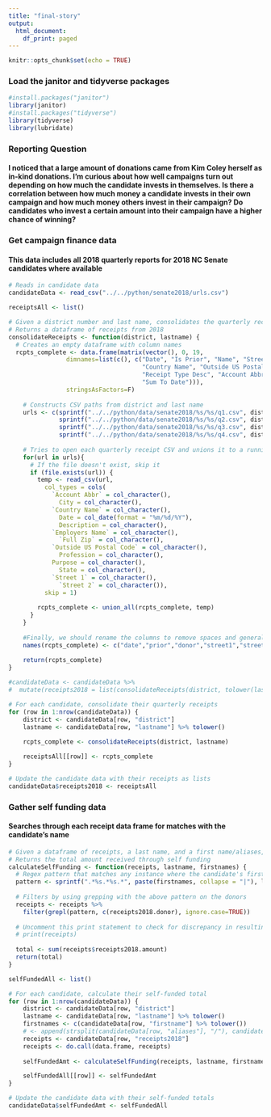 ```yaml
---
title: "final-story"
output:
  html_document:
    df_print: paged
---
```


```r
knitr::opts_chunk$set(echo = TRUE)
```

### Load the janitor and tidyverse packages
```r
#install.packages("janitor")
library(janitor)
#install.packages("tidyverse")
library(tidyverse)
library(lubridate)
```


### Reporting Question
#### I noticed that a large amount of donations came from Kim Coley herself as in-kind donations. I'm curious about how well campaigns turn out depending on how much the candidate invests in themselves. Is there a correlation between how much money a candidate invests in their own campaign and how much money others invest in their campaign? Do candidates who invest a certain amount into their campaign have a higher chance of winning?

### Get campaign finance data
#### This data includes all 2018 quarterly reports for 2018 NC Senate candidates where available
```r

# Reads in candidate data
candidateData <- read_csv("../../python/senate2018/urls.csv")

receiptsAll <- list()

# Given a district number and last name, consolidates the quarterly receipts for a candidate
# Returns a dataframe of receipts from 2018
consolidateReceipts <- function(district, lastname) {
  # Creates an empty dataframe with column names
  rcpts_complete <- data.frame(matrix(vector(), 0, 19,
                dimnames=list(c(), c("Date", "Is Prior", "Name", "Street 1", "Street 2", "City", "State", "Full Zip", 
                                     "Country Name", "Outside US Postal Code", "Profession", "Employers Name", "Purpose", 
                                     "Receipt Type Desc", "Account Abbr", "Form Of Payment Desc", "Description", "Amount", 
                                     "Sum To Date"))),
                stringsAsFactors=F)
  
    # Constructs CSV paths from district and last name
    urls <- c(sprintf("../../python/data/senate2018/%s/%s/q1.csv", district, lastname),
              sprintf("../../python/data/senate2018/%s/%s/q2.csv", district, lastname),
              sprintf("../../python/data/senate2018/%s/%s/q3.csv", district, lastname),
              sprintf("../../python/data/senate2018/%s/%s/q4.csv", district, lastname))
    
    # Tries to open each quarterly receipt CSV and unions it to a running dataframe
    for(url in urls){
      # If the file doesn't exist, skip it
      if (file.exists(url)) {
        temp <- read_csv(url, 
          col_types = cols(
            `Account Abbr` = col_character(), 
              City = col_character(), 
            `Country Name` = col_character(), 
              Date = col_date(format = "%m/%d/%Y"), 
              Description = col_character(), 
            `Employers Name` = col_character(), 
              `Full Zip` = col_character(), 
            `Outside US Postal Code` = col_character(), 
              Profession = col_character(), 
            Purpose = col_character(), 
              State = col_character(), 
            `Street 1` = col_character(), 
              `Street 2` = col_character()),
          skip = 1)
        
        rcpts_complete <- union_all(rcpts_complete, temp)
      }
    }
    
    #Finally, we should rename the columns to remove spaces and generally promote brevity.
    names(rcpts_complete) <- c("date","prior","donor","street1","street2","city","state","zip","country","postal","profession","employer","purpose","type","account","payment_form","description","amount","sum_to_date")
    
    return(rcpts_complete)
}

#candidateData <- candidateData %>%
#  mutate(receipts2018 = list(consolidateReceipts(district, tolower(lastname))))

# For each candidate, consolidate their quarterly receipts
for (row in 1:nrow(candidateData)) {
    district <- candidateData[row, "district"]
    lastname <- candidateData[row, "lastname"] %>% tolower()
    
    rcpts_complete <- consolidateReceipts(district, lastname)

    receiptsAll[[row]] <- rcpts_complete
}

# Update the candidate data with their receipts as lists
candidateData$receipts2018 <- receiptsAll

```

### Gather self funding data
#### Searches through each receipt data frame for matches with the candidate's name
```r

# Given a dataframe of receipts, a last name, and a first name/aliases, calculates the amount of self funding a candidate received
# Returns the total amount received through self funding
calculateSelfFunding <- function(receipts, lastname, firstnames) {
  # Regex pattern that matches any instance where the candidate's first name/aliases precedes their last name, with anything in between and at the beginning and end of strings
  pattern <- sprintf(".*%s.*%s.*", paste(firstnames, collapse = "|"), lastname)
  
  # Filters by using grepping with the above pattern on the donors
  receipts <- receipts %>%
    filter(grepl(pattern, c(receipts2018.donor), ignore.case=TRUE))
  
  # Uncomment this print statement to check for discrepancy in resulting list of self-funded receipts
  # print(receipts)
  
  total <- sum(receipts$receipts2018.amount)
  return(total)
}

selfFundedAll <- list()

# For each candidate, calculate their self-funded total
for (row in 1:nrow(candidateData)) {
    district <- candidateData[row, "district"]
    lastname <- candidateData[row, "lastname"] %>% tolower()
    firstnames <- c(candidateData[row, "firstname"] %>% tolower())
    # <- append(strsplit(candidateData[row, "aliases"], "/"), candidateData[row, "firstname"])
    receipts <- candidateData[row, "receipts2018"]
    receipts <- do.call(data.frame, receipts)
    
    selfFundedAmt <- calculateSelfFunding(receipts, lastname, firstnames)

    selfFundedAll[[row]] <- selfFundedAmt
}

# Update the candidate data with their self-funded totals
candidateData$selfFundedAmt <- selfFundedAll
```

